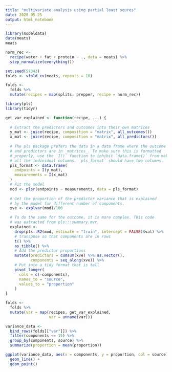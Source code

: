 ```yaml
---
title: "multivariate analysis using partial least squres"
date: 2020-05-25
output: html_notebook
---
```



```r
library(modeldata)
data(meats)
meats
```

```r
norm_rec <-
  recipe(water + fat + protein ~ ., data = meats) %>% 
  step_normalize(everything())
```

```r
set.seed(57343)
folds <- vfold_cv(meats, repeats = 10)

folds <-
  folds %>% 
  mutate(recipes = map(splits, prepper, recipe = norm_rec))
```

```r
library(pls)
library(tidyr)

get_var_explained <- function(recipe, ...) {
  
  # Extract the predictors and outcomes into their own matrices
  y_mat <- juice(recipe, composition = "matrix", all_outcomes())
  x_mat <- juice(recipe, composition = "matrix", all_predictors())
  
  # The pls package prefers the data in a data frame where the outcome
  # and predictors are in _matrices_. To make sure this is formatted
  # properly, use the `I()` function to inhibit `data.frame()` from making
  # all the individual columns. `pls_format` should have two columns.
  pls_format <- data.frame(
    endpoints = I(y_mat),
    measurements = I(x_mat)
  )
  # Fit the model
  mod <- plsr(endpoints ~ measurements, data = pls_format)
  
  # Get the proportion of the predictor variance that is explained
  # by the model for different number of components. 
  xve <- explvar(mod)/100 

  # To do the same for the outcome, it is more complex. This code 
  # was extracted from pls:::summary.mvr. 
  explained <- 
    drop(pls::R2(mod, estimate = "train", intercept = FALSE)$val) %>% 
    # transpose so that components are in rows
    t() %>% 
    as_tibble() %>%
    # Add the predictor proportions
    mutate(predictors = cumsum(xve) %>% as.vector(),
           components = seq_along(xve)) %>%
    # Put into a tidy format that is tall
    pivot_longer(
      cols = c(-components),
      names_to = "source",
      values_to = "proportion"
    )
}

```

```r
folds <-
  folds %>% 
  mutate(var = map(recipes, get_var_explained,
                   var = unname(var)))
```

```r
variance_data <- 
  bind_rows(folds[["var"]]) %>%
  filter(components <= 15) %>%
  group_by(components, source) %>%
  summarize(proportion = mean(proportion))

```


```r
ggplot(variance_data, aes(x = components, y = proportion, col = source)) + 
  geom_line() + 
  geom_point() 

```

